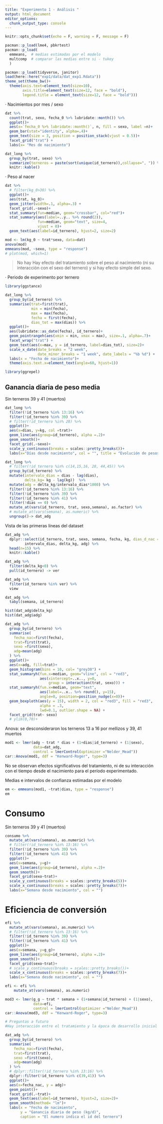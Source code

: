 ```yaml
---
title: "Experimento 1 - Análisis "
output: html_document
editor_options: 
  chunk_output_type: console
---
```


```r
knitr::opts_chunk$set(echo = F, warning = F, message = F)
```

```r
pacman::p_load(lme4, pbkrtest)
pacman::p_load(
  emmeans,  # medias estimadas por el modelo  
  multcomp  # comparar las medias entre si - tukey
  )
```


```r
pacman::p_load(tidyverse, janitor)
load(here::here("exp1/data/dat_exp1.Rdata"))
theme_set(theme_bw()+
  theme(axis.text=element_text(size=10), 
        axis.title=element_text(size=12, face = "bold"), 
        legend.title = element_text(size=12, face = "bold")))
```

· Nacimientos por mes / sexo

```r
dat %>% 
  count(trat, sexo, fecha_0 %>% lubridate::month()) %>% 
  ggplot()+ 
  aes(x=`fecha_0 %>% lubridate::month()`, n, fill = sexo, label =n)+ 
  geom_bar(stat="identity", alpha=.4)+
  geom_text(size = 3, position = position_stack(vjust = 0.5))+ 
  facet_grid("trat") + 
  labs(x= "Mes de nacimiento")
```

```r
dat_long %>% 
  group_by(trat, sexo) %>% 
  summarize(terneros = paste(sort(unique(id_ternero)),collapse=", ")) %>% 
  knitr::kable()

```


· Peso al nacer

```r
dat %>% 
  # filter(kg_0>30) %>% 
  ggplot()+
  aes(trat, kg_0)+
  geom_jitter(width=.1, alpha=.3) +
  facet_grid(.~sexo)+
  stat_summary(fun=median, geom="crossbar", col="red")+
  stat_summary(aes(label=..y.. %>% round(2)), 
               fun=median, geom="text", size=4, 
               vjust = 0)+
  geom_text(aes(label=id_ternero), hjust=2, size=2)

```

```r
mod <- lm(kg_0 ~ trat*sexo, data=dat)
anova(mod)
emmeans(mod, ~sexo, type = "response")
# plot(mod, which=1)
```


> No hay Hay efecto del tratamiento sobre el peso al nacimiento (ni su interacción con el sexo del ternero) y si hay efecto simple del sexo. 

· Periodo de experimento por ternero

```r
library(ggstance)
```

```r
dat_long %>% 
  group_by(id_ternero) %>%
  summarise(trat=first(trat), 
            min = min(fecha),
            max = max(fecha), 
            fecha = first(fecha), 
            dias_tot = max(dias)) %>% 
  ggplot()+
  aes(lubridate::as_date(fecha), id_ternero)+
  geom_pointrangeh(aes(xmin = min, xmax = max), size=.1, alpha=.7)+ 
  facet_wrap("trat") + 
  geom_text(aes(x=max, y = id_ternero, label=dias_tot), size=2)+ 
  scale_x_date(date_breaks = "2 week",
               date_minor_breaks = "1 week", date_labels = "%b %d") +
  labs(x = "Fecha de nacimiento")+
  theme(axis.text.x=element_text(angle=60, hjust=1))

```


```r
library(ggrepel)
```

## Ganancia diaria de peso media   

Sin terneros 39 y 41 (muertos) 

```r
dat_long %>%  
  filter(!id_ternero %in% 13:16) %>% 
  filter(!id_ternero %in% 39) %>% 
  # filter(!id_ternero %in% 28) %>% 
  ggplot()+
  aes(x=dias, y=kg, col =trat)+
  geom_line(aes(group=id_ternero), alpha =.2)+
  geom_smooth()+
  facet_grid(.~sexo)+
  scale_y_continuous(breaks = scales::pretty_breaks())+
  labs(x="Días desde nacimiento", col = "", title = "Evolución de pesos (kg)")
```

```r
dat_long %>% 
  # filter(!id_ternero %in% c(14,15,16, 28, 44,45)) %>%
  group_by(id_ternero) %>% 
  mutate(intervalo_dias = dias - lag(dias),
         delta_kg= kg - lag(kg))  %>%  
  mutate(adg = delta_kg/intervalo_dias*1000) %>% 
  filter(!id_ternero %in% 13:16) %>%
  filter(!id_ternero %in% 39) %>% 
  filter(!id_ternero %in% 41) %>% 
  filter(!dias == 0) %>% 
  mutate_at(vars(id_ternero, trat, sexo,semana), as.factor) %>% 
  # mutate_at(vars(semana), as.numeric) %>% 
  ungroup()-> dat_adg 

```


Vista de las primeras líneas del dataset

```r
dat_adg %>%
  dplyr::select(id_ternero, trat, sexo, semana, fecha, kg, dias_d_nac = dias,
         intervalo_dias, delta_kg, adg) %>% 
  head(n=15) %>% 
  knitr::kable()

```


```r
dat_adg %>% 
  filter(delta_kg<0) %>% 
  pull(id_ternero) -> ver

dat_adg %>% 
  filter(id_ternero %in% ver) %>%
  view

dat_adg %>% 
  tabyl(semana, id_ternero)

hist(dat_adg$delta_kg)
hist(dat_adg$adg)
```


```r
dat_adg %>% 
  group_by(id_ternero) %>% 
  summarise(
    fecha_nac=first(fecha), 
    trat=first(trat), 
    sexo =first(sexo),
    adg=mean(adg)
  ) %>% 
  ggplot()+ 
  aes(x=adg, fill=trat)+
  geom_histogram(bins = 10, col= "grey30") +
  stat_summaryh(fun.x=median, geom="vline", col = "red3",
                aes(xintercept=..x.., y=0,
                    group = interaction(trat, sexo))) +    
  stat_summaryh(fun.x=median, geom="text", 
                aes(label=..x.. %>% round(), y=15), 
                angle=0, position=position_nudge(x=0))+
  geom_boxploth(aes(y = 15), width = 2, col = "red3", fill = "red3", 
                alpha = .3, 
                lwd=0.1, outlier.shape = NA) +
  facet_grid(trat~ sexo)
  # ylim(0,70)+

```

Anova: se desconsideraron los terneros 13 a 16 por mellizos y 39, 41 muertos 

```r
mod1 <- lmer(adg ~ trat * dias + (1+dias|id_ternero) + (1|sexo),
             data=dat_adg, 
             control = lmerControl(optimizer ="Nelder_Mead"))
car::Anova(mod1, ddf = "Kenward-Roger", type=3)
```

No se observan efectos significativos del tratamiento, ni de su interacción con el tiempo desde el nacimiento para el período experimentado. 

Medias e intervalos de confianza estimadas por el modelo

```r
em <- emmeans(mod1, ~trat|dias, type = "response")
em
```

# Consumo 

Sin terneros 39 y 41 (muertos) 

```r
consumo %>%  
  mutate_at(vars(semana), as.numeric) %>% 
  # filter(!id_ternero %in% 13:16) %>% 
  filter(!id_ternero %in% 39) %>% 
  filter(!id_ternero %in% 41) %>% 
  ggplot()+
  aes(x=semana, y=g)+
  geom_line(aes(group=id_ternero), alpha =.2)+
  geom_smooth()+
  facet_grid(sexo~trat)+
  scale_y_continuous(breaks = scales::pretty_breaks(5))+
  scale_x_continuous(breaks = scales::pretty_breaks(7))+
  labs(x="Semana desde nacimiento", col = "")
```

# Eficiencia de conversión

```r
efi %>%  
  mutate_at(vars(semana), as.numeric) %>% 
  # filter(!id_ternero %in% 13:16) %>% 
  filter(!id_ternero %in% 39) %>% 
  filter(!id_ternero %in% 41) %>% 
  ggplot()+
  aes(x=semana, y=g_g)+
  geom_line(aes(group=id_ternero), alpha =.2)+
  geom_smooth()+
  facet_grid(sexo~trat)+
  # scale_y_continuous(breaks = scales::pretty_breaks())+
  scale_x_continuous(breaks = scales::pretty_breaks(7))+
  labs(x="Semana desde nacimiento", col = "")
```


```r
efi <- efi %>% 
    mutate_at(vars(semana), as.numeric) 

mod3 <- lmer(g_g ~ trat * semana + (1+semana|id_ternero) + (1|sexo),
             data=efi, 
             control = lmerControl(optimizer ="Nelder_Mead"))
car::Anova(mod3, ddf = "Kenward-Roger", type=3)
```


```r
# Preguntas a futuro
#Hay interacción entre el tratamiento y la época de desarrollo inicial sobre la ganancia de peso diaria?

dat_adg %>% 
  group_by(id_ternero) %>% 
  summarise(
    fecha_nac=first(fecha), 
    trat=first(trat), 
    sexo =first(sexo),
    adg=mean(adg)
  ) %>% 
  # dplyr::filter(!id_ternero %in% 13:16) %>% 
  dplyr::filter(!id_ternero %in% c(39,41)) %>% 
  ggplot()+
  aes(x=fecha_nac, y = adg)+
  geom_point()+
  facet_grid(.~trat)+
  geom_text(aes(label=id_ternero), hjust=2, size=2)+
  geom_smooth(method= "lm")+
  labs(x = "Fecha de nacimiento", 
       y = "Ganancia diaria de peso (kg/d)",
       caption = "El numero indica el id del ternero")
```


